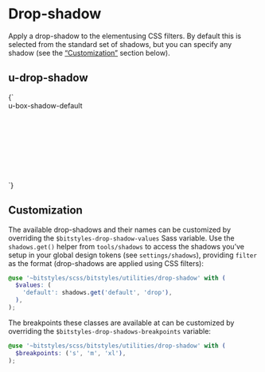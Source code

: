 
<Meta title="Utilities/drop-shadow" />

# Drop-shadow

Apply a drop-shadow to the elementusing CSS filters. By default this is selected from the standard set of shadows, but you can specify any shadow (see the [“Customization”](#customization) section below).

## u-drop-shadow

<Canvas isColumn>
  <Story name="u-drop-shadow-default">
    {`
      <div class="u-drop-shadow-default u-padding-m u-bg-white" style="width: 10rem; height: 10rem;">
        u-box-shadow-default
      </div>
    `}
  </Story>
</Canvas>

## Customization

The available drop-shadows and their names can be customized by overriding the `$bitstyles-drop-shadow-values` Sass variable. Use the `shadows.get()` helper from `tools/shadows` to access the shadows you’ve setup in your global design tokens (see `settings/shadows`), providing `filter` as the format (drop-shadows are applied using CSS filters):

```scss
@use '~bitstyles/scss/bitstyles/utilities/drop-shadow' with (
  $values: (
    'default': shadows.get('default', 'drop'),
  ),
);
```

The breakpoints these classes are available at can be customized by overriding the `$bitstyles-drop-shadows-breakpoints` variable:

```scss
@use '~bitstyles/scss/bitstyles/utilities/drop-shadow' with (
  $breakpoints: ('s', 'm', 'xl'),
);
```
